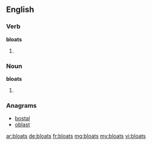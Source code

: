 ==English==

===Verb===
'''bloats'''

# {{third-person singular of|[[bloat]]}}

===Noun===
'''bloats'''
# {{plural of|[[bloat]]}}

===Anagrams===
* [[bostal#English|bostal]]
* [[oblast#English|oblast]]

[[ar:bloats]]
[[de:bloats]]
[[fr:bloats]]
[[mg:bloats]]
[[my:bloats]]
[[vi:bloats]]